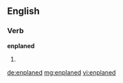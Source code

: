 ==English==

===Verb===
'''enplaned'''

# {{past of|[[enplane]]}}

[[de:enplaned]]
[[mg:enplaned]]
[[vi:enplaned]]